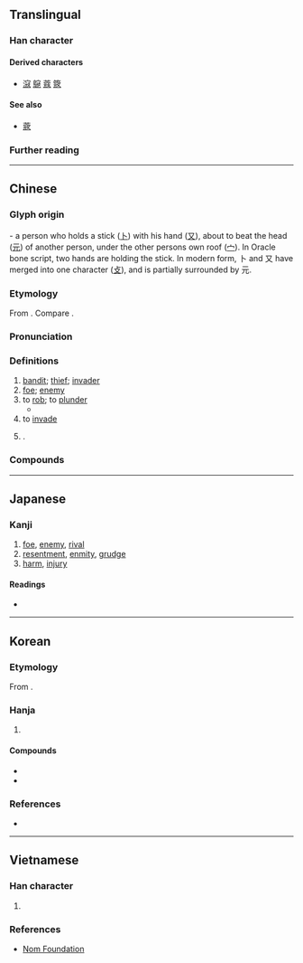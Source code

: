 {{also|冦}}
{{character info}}
==Translingual==

===Han character===
{{Han char|rn=40|rad=宀|as=08|sn=11|four=30214|canj=JMUE|ids=⿱宀⿺元攴}}

====Derived characters====
* [[滱]] [[䳹]] [[蔻]] [[簆]]

====See also====
* [[蔲]]

===Further reading===
{{Han ref|kx=0288.150|dkj=07209|dj=0571.040|hdz=20936.070|uh=5BC7}}

----

==Chinese==
{{zh-forms|alt=宼,冦,㓂,窛,𡨥,𡯷,𢽉,𥦆,𥦲}}

===Glyph origin===
{{Han etym}}
{{liushu|ic}} - a person who holds a stick ([[卜#Chinese|卜]]) with his hand ([[又#Chinese|又]]), about to beat the head ([[元#Chinese|元]]) of another person, under the other persons own roof ([[宀#Chinese|宀]]). In Oracle bone script, two hands are holding the stick. In modern form, 卜 and 又 have merged into one character ([[攴#Chinese|攴]]), and is partially surrounded by 元.

===Etymology===
From {{inh|zh|sit-pro|*r-kəw ~ hu||to steal}}. Compare {{cog|bo|རྐུ||to steal}}.

===Pronunciation===
{{zh-pron
|m=kòu
|m-s=
|c=kau3
|c-t=
|g=
|h=pfs=khieu
|j=
|mb=
|md=
|mn=xm,zz,tw:khò͘/qz:khiò
|mn-t=
|w=
|x=
|mc=y
|oc=y
|cat=n,v,pn
}}

===Definitions===
{{head|zh|Han character}}

# [[bandit]]; [[thief]]; [[invader]]
# [[foe]]; [[enemy]]
# to [[rob]]; to [[plunder]]
#* {{zh-x|山 木 自-寇 也，膏 火 自-煎 也。|The mountain, by its trees, '''plunders''' itself. The oil, being combustible, evaporates itself.|ref=Zhuangzi-L}}
# to [[invade]]
# {{surname|zh|nodot=1}}.

===Compounds===
{{zh-der|寇亂|寇仇|寇黨|寇劫|寇掠|寇攘|寇敌|寇機|寇準|寇熱|寇盗|寇脱|寇警|寇賊|寇鈔|寇雉|寇雠|倭寇|司寇|流寇|窮寇|草寇|成者為王，敗者為寇|禦寇}}

----

==Japanese==

===Kanji===
{{ja-kanji|grade=|rs=宀08}}

# [[foe]], [[enemy]], [[rival]]
# [[resentment]], [[enmity]], [[grudge]]
# [[harm]], [[injury]]

====Readings====
* {{ja-readings
|goon=く
|kanon=こう
|kun=あだ-する
}}

----

==Korean==

===Etymology===
From {{der|ko|ltc|-}} {{ltc-l|寇|tr=*khuw<sup>H</sup>}}. {{hanja-hunmong|구〯|kwu|人類#중04A|alt=𡨥}}

===Hanja===
{{ko-hanja-search}}
{{ko-hanja|도둑|구}}

# {{hanja form of|구|[[bandit]]; [[thief]]; [[invader]]}}

====Compounds====
{{der-top|Compounds}}
* {{ko-l|왜구|倭寇}}
* {{ko-l|구적|寇賊}}
{{der-bottom}}

===References===
* {{R:hanjadoc|2566}}

----

==Vietnamese==

===Han character===
{{vi-readings|hanviet=khấu|nom=kháu,khấu|rs=宀08}}

# {{rfdef|vi|sort=宀08}}

===References===
* [http://nomfoundation.org/common/nom_details.php?codepoint=5BC7 Nom Foundation]